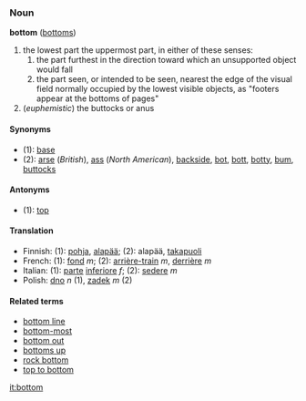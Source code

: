 ===Noun===
'''bottom''' ([[bottoms]])

# the lowest part the uppermost part, in either of these senses: 
## the part furthest in the direction toward which an unsupported object would fall 
## the part seen, or intended to be seen, nearest the edge of the visual field normally occupied by the lowest visible objects, as "footers appear at the bottoms of pages" 
# (''euphemistic'') the buttocks or anus

====Synonyms====
*(1): [[base]]
*(2): [[arse]] (''British''), [[ass]] (''North American''), [[backside]], [[bot]], [[bott]], [[botty]], [[bum]], [[buttocks]]

====Antonyms====
*(1): [[top]]

====Translation====
*Finnish: (1): [[pohja]], [[alapää]]; (2): alapää, [[takapuoli]]
*French: (1): [[fond]] ''m''; (2): [[arrière-train]] ''m'', [[derrière]] ''m''
*Italian: (1): [[parte]] [[inferiore]] ''f''; (2): [[sedere]] ''m''
*Polish: [[dno]] ''n'' (1), [[zadek]] ''m'' (2)

====Related terms====
*[[bottom line]]
*[[bottom-most]]
*[[bottom out]]
*[[bottoms up]]
*[[rock bottom]]
*[[top to bottom]]

[[it:bottom]]